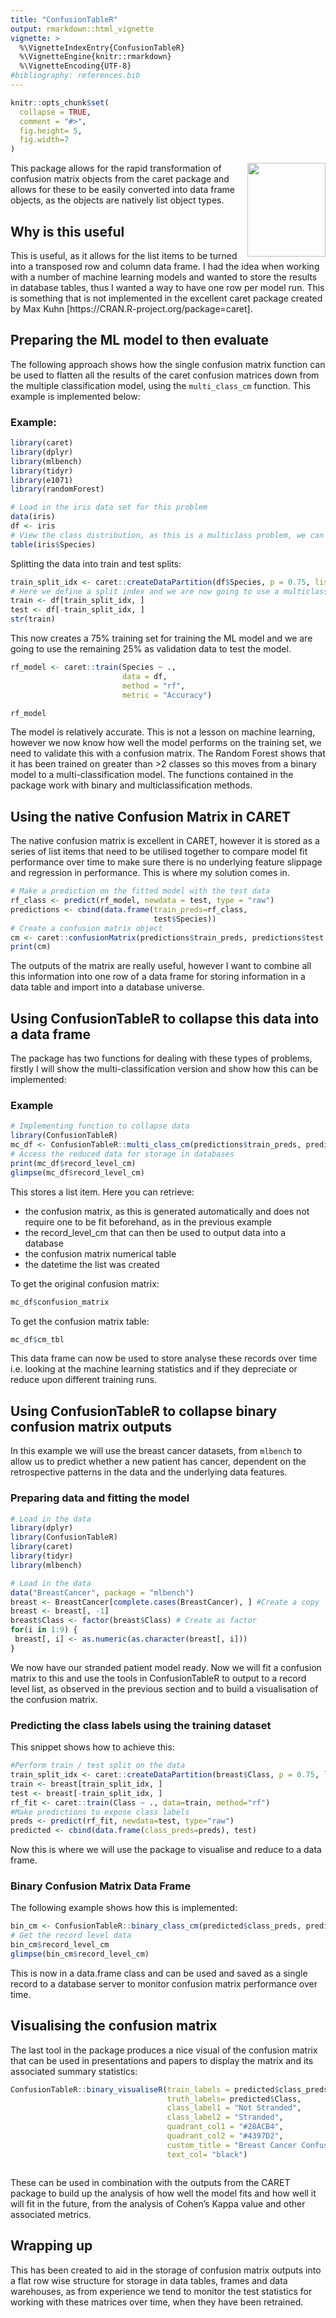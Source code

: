 ---
title: "ConfusionTableR"
output: rmarkdown::html_vignette
vignette: >
  %\VignetteIndexEntry{ConfusionTableR}
  %\VignetteEngine{knitr::rmarkdown}
  %\VignetteEncoding{UTF-8}
#bibliography: references.bib
---

```{r, include = FALSE, echo=FALSE}
knitr::opts_chunk$set(
  collapse = TRUE,
  comment = "#>",
  fig.height= 5, 
  fig.width=7
)
```
<p><a href="https://github.com/StatsGary/ConfusionTableR"><img src = "ConfusionTableR.png" width = "125px" height = "150px" align="right"></a></p>

This package allows for the rapid transformation of confusion matrix objects from the caret package and allows for these to be easily converted into data frame objects, as the objects are natively list object types. 

## Why is this useful

This is useful, as it allows for the list items to be turned into a transposed row and column data frame. I had the idea when working with a number of machine learning models and wanted to store the results in database tables, thus I wanted a way to have one row per model run. This is something that is not implemented in the excellent caret package created by Max Kuhn [https://CRAN.R-project.org/package=caret].


## Preparing the ML model to then evaluate

The following approach shows how the single confusion matrix function can be used to flatten all the results of the caret confusion matrices down from the multiple classification model, using the `multi_class_cm` function. This example is implemented below:

### Example:

```{r getcaretdata, warning=FALSE, error=FALSE, message=FALSE, fig.height= 5, fig.width=7}
library(caret)
library(dplyr)
library(mlbench)
library(tidyr)
library(e1071)
library(randomForest)

# Load in the iris data set for this problem 
data(iris)
df <- iris
# View the class distribution, as this is a multiclass problem, we can use the multi-uclassification data table builder
table(iris$Species)

```

Splitting the data into train and test splits:

```{r split_data, warning=FALSE, error=FALSE, message=FALSE, fig.height= 5, fig.width=7}
train_split_idx <- caret::createDataPartition(df$Species, p = 0.75, list = FALSE)
# Here we define a split index and we are now going to use a multiclass ML model to fit the data
train <- df[train_split_idx, ]
test <- df[-train_split_idx, ]
str(train)

```
This now creates a 75% training set for training the ML model and we are going to use the remaining 25% as validation data to test the model. 

```{r train_data, warning=FALSE, error=FALSE, message=FALSE, fig.height= 5, fig.width=7}
rf_model <- caret::train(Species ~ .,
                         data = df,
                         method = "rf",
                         metric = "Accuracy")

rf_model

```

The model is relatively accurate. This is not a lesson on machine learning, however we now know how well the model performs on the training set, we need to validate this with a confusion matrix. The Random Forest shows that it has been trained on greater than >2 classes so this moves from a binary model to a multi-classification model. The functions contained in the package work with binary and multiclassification methods. 

## Using the native Confusion Matrix in CARET

The native confusion matrix is excellent in CARET, however it is stored as a series of list items that need to be utilised together to compare model fit performance over time to make sure there is no underlying feature slippage and regression in performance. This is where my solution comes in.

```{r conf_mat, warning=FALSE, error=FALSE, message=FALSE, fig.height= 5, fig.width=7}
# Make a prediction on the fitted model with the test data
rf_class <- predict(rf_model, newdata = test, type = "raw") 
predictions <- cbind(data.frame(train_preds=rf_class, 
                                test$Species))
# Create a confusion matrix object
cm <- caret::confusionMatrix(predictions$train_preds, predictions$test.Species)
print(cm) 
```

The outputs of the matrix are really useful, however I want to combine all this information into one row of a data frame for storing information in a data table and import into a database universe.

## Using ConfusionTableR to collapse this data into a data frame

The package has two functions for dealing with these types of problems, firstly I will show the multi-classification version and show how this can be implemented:

### Example
```{r using_multi_function, warning=FALSE, error=FALSE, message=FALSE, fig.height= 5, fig.width=7}
# Implementing function to collapse data
library(ConfusionTableR)
mc_df <- ConfusionTableR::multi_class_cm(predictions$train_preds, predictions$test.Species)
# Access the reduced data for storage in databases
print(mc_df$record_level_cm)
glimpse(mc_df$record_level_cm)

```

This stores a list item. Here you can retrieve:

- the confusion matrix, as this is generated automatically and does not require one to be fit beforehand, as in the previous example
- the record_level_cm that can then be used to output data into a database
- the confusion matrix numerical table 
- the datetime the list was created

To get the original confusion matrix:
```{r using_multi_function_cm1, warning=FALSE, error=FALSE, message=FALSE, fig.height= 5, fig.width=7}
mc_df$confusion_matrix
```

To get the confusion matrix table:
```{r using_multi_function_cm2, warning=FALSE, error=FALSE, message=FALSE, fig.height= 5, fig.width=7}
mc_df$cm_tbl
```


This data frame can now be used to store analyse these records over time i.e. looking at the machine learning statistics and if they depreciate or reduce upon different training runs. 

## Using ConfusionTableR to collapse binary confusion matrix outputs

In this example we will use the breast cancer datasets, from `mlbench` to allow us to predict whether a new patient has cancer, dependent on the retrospective patterns in the data and the underlying data features.

### Preparing data and fitting the model

```{r load_cancer, warning=FALSE, error=FALSE, message=FALSE, fig.height= 5, fig.width=7}
# Load in the data
library(dplyr)
library(ConfusionTableR)
library(caret)
library(tidyr)
library(mlbench)

# Load in the data
data("BreastCancer", package = "mlbench")
breast <- BreastCancer[complete.cases(BreastCancer), ] #Create a copy
breast <- breast[, -1]
breast$Class <- factor(breast$Class) # Create as factor
for(i in 1:9) {
 breast[, i] <- as.numeric(as.character(breast[, i]))
}

```

We now have our stranded patient model ready. Now we will fit a confusion matrix to this and use the tools in ConfusionTableR to output to a record level list, as observed in the previous section and to build a visualisation of the confusion matrix. 

### Predicting the class labels using the training dataset

This snippet shows how to achieve this: 
```{r predict_cm, warning=FALSE, error=FALSE, message=FALSE, fig.height= 5, fig.width=7}
#Perform train / test split on the data
train_split_idx <- caret::createDataPartition(breast$Class, p = 0.75, list = FALSE)
train <- breast[train_split_idx, ]
test <- breast[-train_split_idx, ]
rf_fit <- caret::train(Class ~ ., data=train, method="rf")
#Make predictions to expose class labels
preds <- predict(rf_fit, newdata=test, type="raw")
predicted <- cbind(data.frame(class_preds=preds), test)

```

Now this is where we will use the package to visualise and reduce to a data frame.

### Binary Confusion Matrix Data Frame

The following example shows how this is implemented:
```{r binary_df, warning=FALSE, error=FALSE, message=FALSE, fig.height= 5, fig.width=7}
bin_cm <- ConfusionTableR::binary_class_cm(predicted$class_preds, predicted$Class)
# Get the record level data
bin_cm$record_level_cm
glimpse(bin_cm$record_level_cm)
```

This is now in a data.frame class and can be used and saved as a single record to a database server to monitor confusion matrix performance over time.

## Visualising the confusion matrix

The last tool in the package produces a nice visual of the confusion matrix that can be used in presentations and papers to display the matrix and its associated summary statistics:

```{r visual_confusion_matrix, warning=FALSE, error=FALSE, message=FALSE, fig.height= 5, fig.width=7}

ConfusionTableR::binary_visualiseR(train_labels = predicted$class_preds,
                                   truth_labels= predicted$Class,
                                   class_label1 = "Not Stranded", 
                                   class_label2 = "Stranded",
                                   quadrant_col1 = "#28ACB4", 
                                   quadrant_col2 = "#4397D2", 
                                   custom_title = "Breast Cancer Confusion Matrix", 
                                   text_col= "black")



```

These can be used in combination with the outputs from the CARET package to build up the analysis of how well the model fits and how well it will fit in the future, from the analysis of Cohen's Kappa value and other associated metrics.

## Wrapping up 

This has been created to aid in the storage of confusion matrix outputs into a flat row wise structure for storage in data tables, frames and data warehouses, as from experience we tend to monitor the test statistics for working with these matrices over time, when they have been retrained. 
